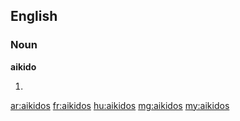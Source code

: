==English==

===Noun===
'''aikido'''

# {{plural of|[[aikido]]}}

[[ar:aikidos]]
[[fr:aikidos]]
[[hu:aikidos]]
[[mg:aikidos]]
[[my:aikidos]]